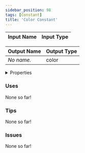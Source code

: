 ```yaml
---
sidebar_position: 98
tags: [Constant]
title: 'Color Constant'
---
```






<IChip uuid="87a8e178-b15c-4c38-9da0-95ba74f9f4ec"/>

| Input Name | Input Type |
|-----------|-----------|

| Output Name | Output Type |
|-----------|-----------|
| *No name.* | color |


<details>
  <summary>Properties</summary>
  <div>
    <div>
    <table>
      <thead>
        <tr>
          <th>Is beta required?</th>
          <th>No</th>
        </tr>
        <tr>
          <th>Is this chip a trolling risk?</th>
          <th>No</th>
        </tr>
        <tr>
          <th>Is this chip a role assignment risk?</th>
          <th>No</th>
        </tr>
        <tr>
          <th>Chip UUID</th>
          <th>87a8e178-b15c-4c38-9da0-95ba74f9f4ec</th>
        </tr>
        <tr>
          <th>Room availability</th>
          <th>Available everywhere</th>
        </tr>
      </thead>
    </table>
    </div>
  </div>
</details>

### Uses

None so far!

### Tips

None so far!

### Issues

None so far!